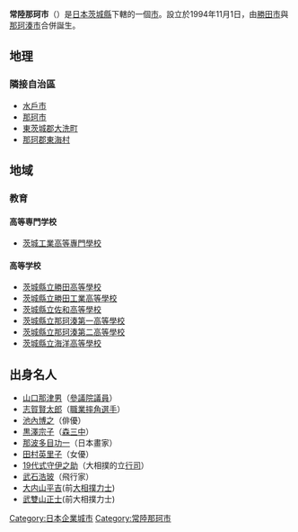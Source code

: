 {{日本都市|
自治體名=常陸那珂市|
圖像=[[File:ひたち海浜公園_-_panoramio_(106).jpg|240px]]|
圖像說明=[[國營常陸海濱公園|國營常陸海濱公園]]|
市章=|
日文原名=ひたちなか市|
平假名=ひたちなかし|
羅馬字拼音=Hitachinaka-shi|
都道府縣=茨城縣|
支廳=|
編號=08221-0|
面積=99.03|
邊界未定=|
人口=154,384|
統計時間=2021年1月1日|
自治體=[[水戶市|水戶市]]、[[那珂市|那珂市]]、[[大洗町|大洗町]]、[[東海村_(那珂郡)|東海村]]|
樹=|
花=|
鳥=|
其他象徵物=|
其他象徵=|
郵遞區號=315-8501|
所在地=常陸那珂市東石川二丁目10番1號|
電話號碼=29-273-0111|
外部連結=http://www.city.hitachinaka.ibaraki.jp/|
經度=|
緯度=|
地圖=|
注記= |
}}
'''常陸那珂市'''（{{jpn|j=ひたちなか市|hg=ひたちなかし|rm=Hitachinaka shi|f=y}}）是[[日本|日本]][[茨城縣|茨城縣]]下轄的一個[[市|市]]。設立於1994年11月1日，由[[勝田市|勝田市]]與[[那珂湊市|那珂湊市]]合併誕生。

==地理==
===隣接自治區===
*[[水戶市|水戶市]]
*[[那珂市|那珂市]]
*[[東茨城郡|東茨城郡]][[大洗町|大洗町]]
*[[那珂郡|那珂郡]][[東海村_(那珂郡)|東海村]]

== 地域 ==
=== 教育 ===
==== 高等専門学校 ====
* [[茨城工業高等專門學校|茨城工業高等專門學校]]

==== 高等学校 ====
* [[茨城縣立勝田高等學校|茨城縣立勝田高等學校]]
* [[茨城縣立勝田工業高等學校|茨城縣立勝田工業高等學校]]
* [[茨城縣立佐和高等學校|茨城縣立佐和高等學校]]
* [[茨城縣立那珂湊第一高等學校|茨城縣立那珂湊第一高等學校]]
* [[茨城縣立那珂湊第二高等學校|茨城縣立那珂湊第二高等學校]]
* [[茨城縣立海洋高等學校|茨城縣立海洋高等學校]]

== 出身名人 ==
* [[山口那津男|山口那津男]]（[[參議院議員|參議院議員]]）
* [[志賀賢太郎|志賀賢太郎]]（[[職業摔角|職業摔角選手]]）
* [[池內博之|池內博之]]（俳優）
* [[黒澤宗子|黒澤宗子]]（[[森三中|森三中]]）
* [[那波多目功一|那波多目功一]]（日本畫家）
* [[田村英里子|田村英里子]]（女優）
* [[式守伊之助_(19代)|19代式守伊之助]]（大相撲的立[[行司|行司]]）
* [[武石浩玻|武石浩玻]]（飛行家）
* [[大内山平吉|大内山平吉]](前[[大相撲|大相撲]][[力士|力士]])
* [[武雙山正士|武雙山正士]](前大相撲力士)

{{茨城縣}}
{{Authority control}}
{{日本地理小作品}}

[[Category:日本企業城市|Category:日本企業城市]]
[[Category:常陸那珂市|Category:常陸那珂市]]